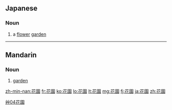 ==Japanese==
{{ja-kanjitab|花|園}}

===Noun===
{{ja-noun|k|hira=はなぞの|rom=hanazono}}

# a [[flower]] [[garden]]

----

==Mandarin==
{{Hani-forms|[[花园]]|[[花]][[園]]}}

===Noun===
{{cmn-noun|t|pin=huāyuán|pint=hua1yuan2|tra=花園|sim=花园|rs=艸04}}

# {{context|Elementary Mandarin|lang=cmn|sc=Hant|sort=艸04}} [[garden]]

[[Category:cmn:Horticulture in traditional script|艸04花園]]

[[zh-min-nan:花園]]
[[fr:花園]]
[[ko:花園]]
[[lo:花園]]
[[lt:花園]]
[[mg:花園]]
[[fj:花園]]
[[ja:花園]]
[[zh:花園]]